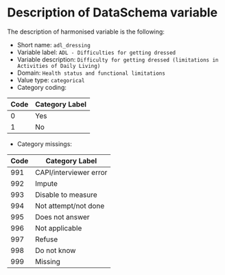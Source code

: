 # Description of DataSchema variable

The description of harmonised variable is the following:

* Short name: `adl_dressing`
* Variable label: `ADL - Difficulties for getting dressed`
* Variable description: `Difficulty for getting dressed (limitations in Activities of Daily Living)`
* Domain: `Health status and functional limitations`
* Value type: `categorical`
* Category coding:

**Code** | **Category Label**
-------- | ------------------
0        | Yes
1        | No

* Category missings: 

**Code** | **Category Label**
----| ------------------
991 | CAPI/interviewer error
992 | Impute
993 | Disable to measure
994 | Not attempt/not done
995 | Does not answer
996 | Not applicable
997 | Refuse
998 | Do not know
999 | Missing


